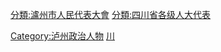 [[分類:瀘州市人民代表大會|分類:瀘州市人民代表大會]]
[[分類:四川省各级人大代表|分類:四川省各级人大代表]]
[[Category:泸州政治人物|Category:泸州政治人物]]
[[Category:设区的市人大代表|川]]